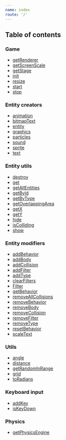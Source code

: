 ```yaml
---
name: index
route: '/'
---
```


## Table of contents

### Game

- [getRenderer](#getrenderer)
- [getScreenScale](#getscreenscale)
- [getStage](#getstage)
- [init](#init)
- [resize](#resize)
- [start](#start)
- [stop](#stop)

### Entity creators

- [animation](#animation)
- [bitmapText](#bitmaptext)
- [entity](#entity)
- [graphics](#graphics)
- [particles](#particles)
- [sound](#sound)
- [sprite](#sprite)
- [text](#text)

### Entity utils

- [destroy](#destroy)
- [get](#get)
- [getAllEntities](#getallentities)
- [getById](#getbydd)
- [getByType](#getbytype)
- [getOverlappingArea](#getoverlappingarea)
- [getX](#getx)
- [getY](#gety)
- [hide](#hide)
- [isColliding](#iscolliding)
- [show](#show)

### Entity modifiers

- [addBehavior](#addbehavior)
- [addBody](#addbody)
- [addCollision](#addcollision)
- [addFilter](#addfilter)
- [addType](#addyype)
- [clearFilters](#clearfilters)
- [Filter](#filter)
- [getBehavior](#getbehavior)
- [removeAllCollisions](#removeallcollisions)
- [removeBehavior](#removebehavior)
- [removeBody](#removebody)
- [removeCollision](#removecollision)
- [removeFilter](#removefilter)
- [removeType](#removetype)
- [resetBehavior](#resetbehavior)
- [scaleText](#scaletext)

### Utils

- [angle](#angle)
- [distance](#distance)
- [getRandomInRange](#getrandominrange)
- [grid](#grid)
- [toRadians](#torandians)

### Keyboard input

- [addKey](#addkey)
- [isKeyDown](#iskeydown)

### Physics

- [getPhysicsEngine](#getphysicsengine)
